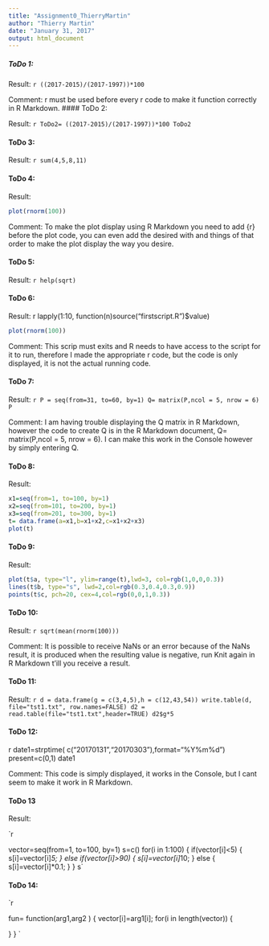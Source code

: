 ```yaml
---
title: "Assignment0_ThierryMartin"
author: "Thierry Martin"
date: "January 31, 2017"
output: html_document
---
```


##### ToDo 1:

Result:
`r ((2017-2015)/(2017-1997))*100`

Comment: r must be used before every r code to make it function correctly in R Markdown.
#### ToDo 2:

Result:
`r ToDo2= ((2017-2015)/(2017-1997))*100
ToDo2`

#### ToDo 3:

Result:
`r sum(4,5,8,11)`

#### ToDo 4:

Result:
```r
plot(rnorm(100))
```

Comment: To make the plot display using R Markdown you need to add {r} before the plot code, you can even add the desired with and things of that order to make the plot display the way you desire. 

#### ToDo 5:

Result:
`r help(sqrt)`

#### ToDo 6:

Result:
r lapply(1:10, function(n)source("firstscript.R")$value)

```r
plot(rnorm(100))
```

Comment: This scrip must exits and R needs to have access to the script for it to run, therefore I made the appropriate r code, but the code is only displayed, it is not the actual running code. 

#### ToDo 7:

Result:
`r P = seq(from=31, to=60, by=1)
Q= matrix(P,ncol = 5, nrow = 6)
P`

Comment: I am having trouble displaying the Q matrix in R Markdown, however the code to create Q is in the R Markdown document, Q= matrix(P,ncol = 5, nrow = 6). I can make this work in the Console however by simply entering Q. 

#### ToDo 8:

Result:
```r
x1=seq(from=1, to=100, by=1)
x2=seq(from=101, to=200, by=1)
x3=seq(from=201, to=300, by=1)
t= data.frame(a=x1,b=x1+x2,c=x1+x2+x3)
plot(t)
```

#### ToDo 9:

Result:
```r
plot(t$a, type="l", ylim=range(t),lwd=3, col=rgb(1,0,0,0.3))
lines(t$b, type="s", lwd=2,col=rgb(0.3,0.4,0.3,0.9))
points(t$c, pch=20, cex=4,col=rgb(0,0,1,0.3))
```

#### ToDo 10:

Result:
`r sqrt(mean(rnorm(100)))`

Comment: It is possible to receive NaNs or an error because of the NaNs result, it is produced when the resulting value is negative, run Knit again in R Markdown t'ill you receive a result.

#### ToDo 11:

Result:
`r d = data.frame(g = c(3,4,5),h = c(12,43,54))
write.table(d, file="tst1.txt", row.names=FALSE)
d2 = read.table(file="tst1.txt",header=TRUE)
d2$g*5`

#### ToDo 12:

r 
date1=strptime( c("20170131","20170303"),format="%Y%m%d")
present=c(0,1)
date1

Comment: This code is simply displayed, it works in the Console, but I cant seem to make it work in R Markdown.

#### ToDo 13

Result:

`r 

vector=seq(from=1, to=100, by=1)
s=c()
for(i in 1:100)
{
  if(vector[i]<5)
  {
    s[i]=vector[i]*5;
  }
  else if(vector[i]>90)
  {
    s[i]=vector[i]*10;
  }
  else
  {
    s[i]=vector[i]*0.1;
  }
}
s`

#### ToDo 14:

`r

fun= function(arg1,arg2 )
{
  vector[i]=arg1[i];
  for(i in length(vector))
  {
    
  }
}
`
